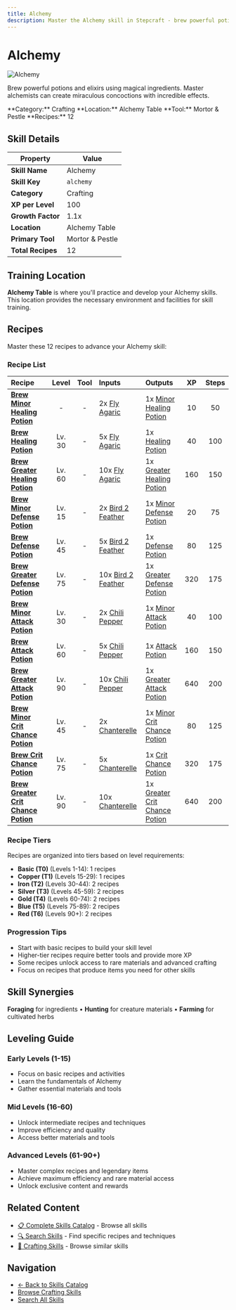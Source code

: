 ```yaml
---
title: Alchemy
description: Master the Alchemy skill in Stepcraft - brew powerful potions and elixirs using magical ingredients
---
```


# Alchemy

<div className="flex items-start gap-6 mb-8">
  <div className="flex-shrink-0">
    <img src="/assets/icons/alchemy.png" alt="Alchemy" className="w-24 h-24 border rounded-lg" />
  </div>
  <div className="flex-1">
    <div className="space-y-2">
      <p className="text-lg text-muted-foreground">Brew powerful potions and elixirs using magical ingredients. Master alchemists can create miraculous concoctions with incredible effects.</p>
      <div className="flex flex-wrap gap-4 text-sm">
        <span className="px-2 py-1 bg-blue-100 dark:bg-blue-900 rounded-md">
          **Category:** Crafting
        </span>
        <span className="px-2 py-1 bg-purple-100 dark:bg-purple-900 rounded-md">
          **Location:** Alchemy Table
        </span>
        <span className="px-2 py-1 bg-green-100 dark:bg-green-900 rounded-md">
          **Tool:** Mortor & Pestle
        </span>
        <span className="px-2 py-1 bg-amber-100 dark:bg-amber-900 rounded-md">
          **Recipes:** 12
        </span>
      </div>
    </div>
  </div>
</div>

## Skill Details

| Property | Value |
|----------|-------|
| **Skill Name** | Alchemy |
| **Skill Key** | `alchemy` |
| **Category** | Crafting |
| **XP per Level** | 100 |
| **Growth Factor** | 1.1x |
| **Location** | Alchemy Table |
| **Primary Tool** | Mortor & Pestle |
| **Total Recipes** | 12 |

## Training Location

**Alchemy Table** is where you'll practice and develop your Alchemy skills. This location provides the necessary environment and facilities for skill training.


## Recipes

Master these 12 recipes to advance your Alchemy skill:

### Recipe List

| Recipe | Level | Tool | Inputs | Outputs | XP | Steps |
|:-------|:-----:|:----:|:-------|:--------|:--:|:-----:|
| <a id="minor_healing_potion"></a>**[Brew Minor Healing Potion](/docs/items/individual/minor_healing_potion)** | - | - | 2x [Fly Agaric](/docs/resources/individual/fly_agaric) | 1x [Minor Healing Potion](/docs/items/individual/minor_healing_potion) | 10 | 50 |
| <a id="healing_potion"></a>**[Brew Healing Potion](/docs/items/individual/healing_potion)** | Lv. 30 | - | 5x [Fly Agaric](/docs/resources/individual/fly_agaric) | 1x [Healing Potion](/docs/items/individual/healing_potion) | 40 | 100 |
| <a id="greater_healing_potion"></a>**[Brew Greater Healing Potion](/docs/items/individual/greater_healing_potion)** | Lv. 60 | - | 10x [Fly Agaric](/docs/resources/individual/fly_agaric) | 1x [Greater Healing Potion](/docs/items/individual/greater_healing_potion) | 160 | 150 |
| <a id="minor_defense_potion"></a>**[Brew Minor Defense Potion](/docs/items/individual/minor_defense_potion)** | Lv. 15 | - | 2x [Bird 2 Feather](/docs/resources/individual/bird_2_feather) | 1x [Minor Defense Potion](/docs/items/individual/minor_defense_potion) | 20 | 75 |
| <a id="defense_potion"></a>**[Brew Defense Potion](/docs/items/individual/defense_potion)** | Lv. 45 | - | 5x [Bird 2 Feather](/docs/resources/individual/bird_2_feather) | 1x [Defense Potion](/docs/items/individual/defense_potion) | 80 | 125 |
| <a id="greater_defense_potion"></a>**[Brew Greater Defense Potion](/docs/items/individual/greater_defense_potion)** | Lv. 75 | - | 10x [Bird 2 Feather](/docs/resources/individual/bird_2_feather) | 1x [Greater Defense Potion](/docs/items/individual/greater_defense_potion) | 320 | 175 |
| <a id="minor_attack_potion"></a>**[Brew Minor Attack Potion](/docs/items/individual/minor_attack_potion)** | Lv. 30 | - | 2x [Chili Pepper](/docs/resources/individual/chili_pepper) | 1x [Minor Attack Potion](/docs/items/individual/minor_attack_potion) | 40 | 100 |
| <a id="attack_potion"></a>**[Brew Attack Potion](/docs/items/individual/attack_potion)** | Lv. 60 | - | 5x [Chili Pepper](/docs/resources/individual/chili_pepper) | 1x [Attack Potion](/docs/items/individual/attack_potion) | 160 | 150 |
| <a id="greater_attack_potion"></a>**[Brew Greater Attack Potion](/docs/items/individual/greater_attack_potion)** | Lv. 90 | - | 10x [Chili Pepper](/docs/resources/individual/chili_pepper) | 1x [Greater Attack Potion](/docs/items/individual/greater_attack_potion) | 640 | 200 |
| <a id="minor_crit_chance_potion"></a>**[Brew Minor Crit Chance Potion](/docs/items/individual/minor_crit_chance_potion)** | Lv. 45 | - | 2x [Chanterelle](/docs/resources/individual/chanterelle) | 1x [Minor Crit Chance Potion](/docs/items/individual/minor_crit_chance_potion) | 80 | 125 |
| <a id="crit_chance_potion"></a>**[Brew Crit Chance Potion](/docs/items/individual/crit_chance_potion)** | Lv. 75 | - | 5x [Chanterelle](/docs/resources/individual/chanterelle) | 1x [Crit Chance Potion](/docs/items/individual/crit_chance_potion) | 320 | 175 |
| <a id="greater_crit_chance_potion"></a>**[Brew Greater Crit Chance Potion](/docs/items/individual/greater_crit_chance_potion)** | Lv. 90 | - | 10x [Chanterelle](/docs/resources/individual/chanterelle) | 1x [Greater Crit Chance Potion](/docs/items/individual/greater_crit_chance_potion) | 640 | 200 |

### Recipe Tiers

Recipes are organized into tiers based on level requirements:

- **Basic (T0)** (Levels 1-14): 1 recipes
- **Copper (T1)** (Levels 15-29): 1 recipes
- **Iron (T2)** (Levels 30-44): 2 recipes
- **Silver (T3)** (Levels 45-59): 2 recipes
- **Gold (T4)** (Levels 60-74): 2 recipes
- **Blue (T5)** (Levels 75-89): 2 recipes
- **Red (T6)** (Levels 90+): 2 recipes

### Progression Tips

- Start with basic recipes to build your skill level
- Higher-tier recipes require better tools and provide more XP
- Some recipes unlock access to rare materials and advanced crafting
- Focus on recipes that produce items you need for other skills


## Skill Synergies

**Foraging** for ingredients • **Hunting** for creature materials • **Farming** for cultivated herbs

## Leveling Guide

### Early Levels (1-15)
- Focus on basic recipes and activities
- Learn the fundamentals of Alchemy
- Gather essential materials and tools

### Mid Levels (16-60)
- Unlock intermediate recipes and techniques
- Improve efficiency and quality
- Access better materials and tools

### Advanced Levels (61-90+)
- Master complex recipes and legendary items
- Achieve maximum efficiency and rare material access
- Unlock exclusive content and rewards

## Related Content

- [📋 Complete Skills Catalog](/docs/skills) - Browse all skills
- [🔍 Search Skills](/search) - Find specific recipes and techniques
- [📝 Crafting Skills](/docs/skills#crafting) - Browse similar skills

## Navigation

- [← Back to Skills Catalog](/docs/skills)
- [Browse Crafting Skills](/docs/skills#crafting)
- [Search All Skills](/search)
